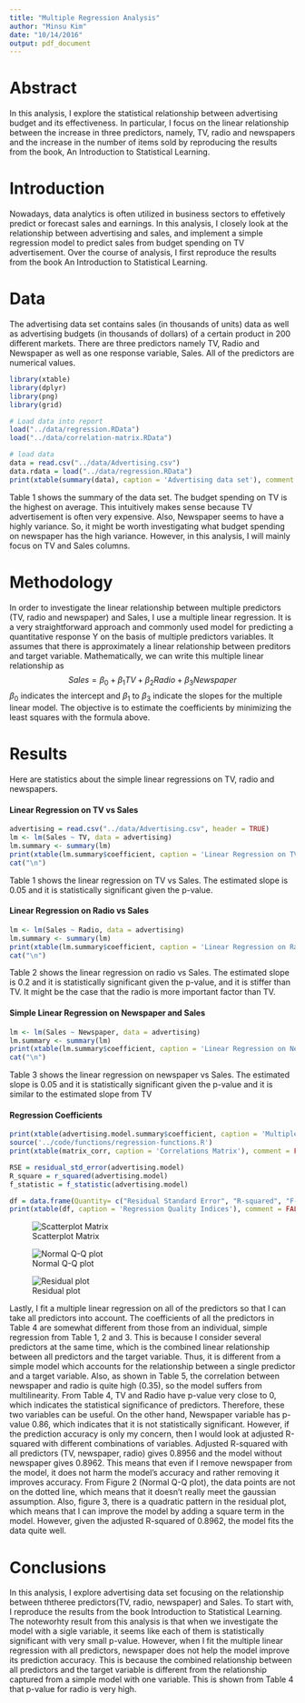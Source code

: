 ```yaml
---
title: "Multiple Regression Analysis"
author: "Minsu Kim"
date: "10/14/2016"
output: pdf_document
---
```


# Abstract

In this analysis, I explore the statistical relationship between advertising budget and its effectiveness. In particular, I focus on the linear relationship between the increase in three predictors, namely, TV, radio and newspapers and the increase in the number of items sold by reproducing the results from the book, An Introduction to Statistical Learning. 

# Introduction

Nowadays, data analytics is often utilized in business sectors to effetively predict or forecast sales and earnings. In this analysis, I closely look at the relationship between advertising and sales, and implement a simple regression model to predict sales from budget spending on TV advertisement. Over the course of analysis, I first reproduce the results from the book An Introduction to Statistical Learning. 

# Data

The advertising data set contains sales (in thousands of units) data as well as advertising budgets (in thousands of dollars) of a certain product in 200 different markets. There are three predictors namely TV, Radio and Newspaper as well as one response variable, Sales. All of the predictors are numerical values.

```r
library(xtable)
library(dplyr)
library(png)
library(grid)

# Load data into report
load("../data/regression.RData")
load("../data/correlation-matrix.RData")

# load data
data = read.csv("../data/Advertising.csv")
data.rdata = load("../data/regression.RData")
print(xtable(summary(data), caption = 'Advertising data set'), comment = FALSE, caption.placement = 'top')

```

Table 1 shows the summary of the data set. The budget spending on TV is the highest on average. This intuitively makes sense because TV advertisement is often very expensive. Also, Newspaper seems to have a highly variance. So, it might be worth investigating what budget spending on newspaper has the high variance. However, in this analysis, I will mainly focus on TV and Sales columns.

# Methodology

In order to investigate the linear relationship between multiple predictors (TV, radio and newspaper) and Sales, I use a multiple linear regression. It is a very straightforward approach and commonly used model for predicting a quantitative response Y on the basis of multiple predictors variables. It assumes that there is approximately a linear relationship between preditors and target variable. Mathematically, we can write this multiple linear relationship as $$Sales = \beta_{0} + \beta_{1} TV + \beta_{2} Radio + \beta_{3} Newspaper $$
$\beta_0$ indicates the intercept and $\beta_1$ to $\beta_3$ indicate the slopes for the multiple linear model. The objective is to estimate the coefficients by minimizing the least squares with the formula above.

# Results

Here are statistics about the simple linear regressions on TV, radio and newspapers.

#### Linear Regression on TV vs Sales

```r
advertising = read.csv("../data/Advertising.csv", header = TRUE)
lm <- lm(Sales ~ TV, data = advertising)
lm.summary <- summary(lm)
print(xtable(lm.summary$coefficient, caption = 'Linear Regression on TV vs Sales'), comment = FALSE, caption.placement = 'top')
cat("\n")
```

Table 1 shows the linear regression on TV vs Sales. The estimated slope is 0.05 and it is statistically significant given the p-value.

#### Linear Regression on Radio vs Sales

```r

lm <- lm(Sales ~ Radio, data = advertising)
lm.summary <- summary(lm)
print(xtable(lm.summary$coefficient, caption = 'Linear Regression on Radio vs Sales'), comment = FALSE, caption.placement = 'top')
cat("\n")
```

Table 2 shows the linear regression on radio vs Sales. The estimated slope is 0.2 and it is statistically significant given the p-value, and it is stiffer than TV. It might be the case that the radio is more important factor than TV.

#### Simple Linear Regression on Newspaper and Sales

```r
lm <- lm(Sales ~ Newspaper, data = advertising)
lm.summary <- summary(lm)
print(xtable(lm.summary$coefficient, caption = 'Linear Regression on Newspaper vs Sales'), comment = FALSE, caption.placement = 'top')
cat("\n")
```

Table 3 shows the linear regression on newspaper vs Sales. The estimated slope is 0.05 and it is statistically significant given the p-value and it is similar to the estimated slope from TV 

#### Regression Coefficients

```r

print(xtable(advertising.model.summary$coefficient, caption = 'Multiple Linear Regression Coefficients'), comment = FALSE, caption.placement = 'top')
source('../code/functions/regression-functions.R')
print(xtable(matrix_corr, caption = 'Correlations Matrix'), comment = FALSE, caption.placement = 'top')

RSE = residual_std_error(advertising.model)
R_square = r_squared(advertising.model)
f_statistic = f_statistic(advertising.model)

df = data.frame(Quantity= c("Residual Standard Error", "R-squared", "F-statistic"), Value = c(RSE, R_square, f_statistic))
print(xtable(df, caption = 'Regression Quality Indices'), comment = FALSE, caption.placement = 'top')
```

![Scatterplot Matrix](../images/scatterplot-matrix.png)

![Normal Q-Q plot](../images/normal-qq-plot.png)

![Residual plot](../images/residual-plot.png)


Lastly, I fit a multiple linear regression on all of the predictors so that I can take all predictors into account. The coefficients of all the predictors in Table 4 are somewhat different from those from an individual, simple regression from Table 1, 2 and 3. This is because I consider several predictors at the same time, which is the combined linear relationship between all predictors and the target variable. Thus, it is different from a simple model which accounts for the relationship between a single predictor and a target variable. Also, as shown in Table 5, the correlation between newspaper and radio is quite high (0.35), so the model suffers from multilinearity. From Table 4, TV and Radio have p-value very close to 0, which indicates the statistical significance of predictors. Therefore, these two variables can be useful. On the other hand, Newspaper variable has p-value 0.86, which indicates that it is not statistically significant. However, if the prediction accuracy is only my concern, then I would look at adjusted R-squared with different combinations of variables. Adjusted R-squared with all predictors (TV, newspaper, radio) gives 0.8956 and the model without newspaper gives 0.8962. This means that even if I remove newspaper from the model, it does not harm the model's accuracy and rather removing it improves accuracy. From Figure 2 (Normal Q-Q plot), the data points are not on the dotted line, which means that it doesn't really meet the gaussian assumption. Also, figure 3, there is a quadratic pattern in the residual plot, which means that I can improve the model by adding a square term in the model. However, given the adjusted R-squared of 0.8962, the model fits the data quite well.

# Conclusions
In this analysis, I explore advertising data set focusing on the relationship between ththeree predictors(TV, radio, newspaper) and Sales. To start with, I reproduce the results from the book Introduction to Statistical Learning. The noteworhty result from this analysis is that when we investigate the model with a sigle variable, it seems like each of them is statistically significant with very small p-value. However, when I fit the multiple linear regression with all predictors, newspaper does not help the model improve its prediction accuracy. This is because the combined relationship between all predictors and the target variable is different from the relationship captured from a simple model with one variable. This is shown from Table 4 that p-value for radio is very high.